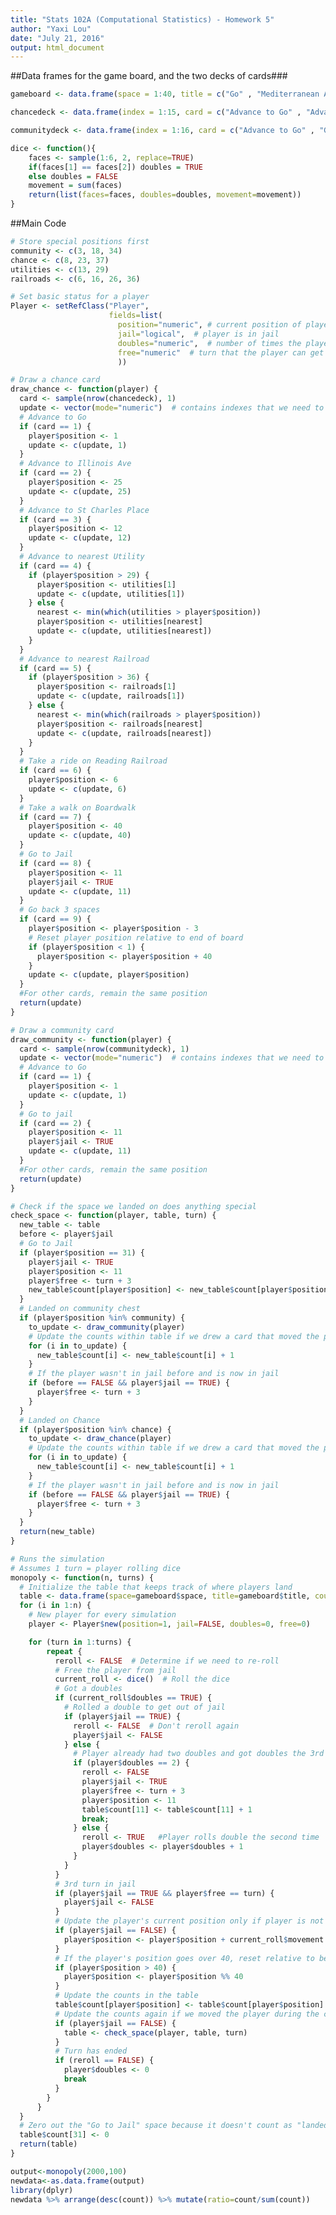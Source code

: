 ---
title: "Stats 102A (Computational Statistics) - Homework 5"
author: "Yaxi Lou"
date: "July 21, 2016"
output: html_document
---

##Data frames for the game board, and the two decks of cards###
```{r}
gameboard <- data.frame(space = 1:40, title = c("Go" , "Mediterranean Avenue" , "Community Chest" , "Baltic Avenue" , "Income Tax" , "Reading Railroad" , "Oriental Avenue" , "Chance" , "Vermont Avenue" , "Connecticut Avenue" , "Jail" , "St. Charles Place" , "Electric Company" , "States Avenue" , "Virginia Avenue" , "Pennsylvania Railroad" , "St. James Place" , "Community Chest" , "Tennessee Avenue" , "New York Avenue" , "Free Parking" , "Kentucky Avenue" , "Chance" , "Indiana Avenue" , "Illinois Avenue" , "B & O Railroad" , "Atlantic Avenue" , "Ventnor Avenue" , "Water Works" , "Marvin Gardens" , "Go to jail" , "Pacific Avenue" , "North Carolina Avenue" , "Community Chest" , "Pennsylvania Avenue" , "Short Line Railroad" , "Chance" , "Park Place" , "Luxury Tax" , "Boardwalk"))

chancedeck <- data.frame(index = 1:15, card = c("Advance to Go" , "Advance to Illinois Ave." , "Advance to St. Charles Place" , "Advance token to nearest Utility" , "Advance token to the nearest Railroad" , "Take a ride on the Reading Railroad" , "Take a walk on the Boardwalk" , "Go to Jail" , "Go Back 3 Spaces" , "Bank pays you dividend of $50" , "Get out of Jail Free" , "Make general repairs on all your property" , "Pay poor tax of $15" , "You have been elected Chairman of the Board" , "Your building loan matures"))

communitydeck <- data.frame(index = 1:16, card = c("Advance to Go" , "Go to Jail" , "Bank error in your favor ??? Collect $200" , "Doctor's fees Pay $50" , "From sale of stock you get $45" , "Get Out of Jail Free" , "Grand Opera Night Opening" , "Xmas Fund matures" , "Income tax refund" , "Life insurance matures ??? Collect $100" , "Pay hospital fees of $100" , "Pay school tax of $150" , "Receive for services $25" , "You are assessed for street repairs" , "You have won second prize in a beauty contest" , "You inherit $100"))

dice <- function(){
    faces <- sample(1:6, 2, replace=TRUE)
    if(faces[1] == faces[2]) doubles = TRUE
    else doubles = FALSE
    movement = sum(faces)
    return(list(faces=faces, doubles=doubles, movement=movement))
}

```

##Main Code
```{r}
# Store special positions first
community <- c(3, 18, 34)
chance <- c(8, 23, 37)
utilities <- c(13, 29)
railroads <- c(6, 16, 26, 36)

# Set basic status for a player
Player <- setRefClass("Player",
                      fields=list(
                        position="numeric", # current position of player
                        jail="logical",  # player is in jail
                        doubles="numeric",  # number of times the player has rolled double this turn
                        free="numeric"  # turn that the player can get out of jail
                        ))

# Draw a chance card
draw_chance <- function(player) {
  card <- sample(nrow(chancedeck), 1)
  update <- vector(mode="numeric")  # contains indexes that we need to update in table
  # Advance to Go
  if (card == 1) {
    player$position <- 1
    update <- c(update, 1)
  }
  # Advance to Illinois Ave
  if (card == 2) {
    player$position <- 25
    update <- c(update, 25)
  }
  # Advance to St Charles Place
  if (card == 3) {
    player$position <- 12
    update <- c(update, 12)
  }
  # Advance to nearest Utility
  if (card == 4) {
    if (player$position > 29) {
      player$position <- utilities[1]
      update <- c(update, utilities[1])
    } else {
      nearest <- min(which(utilities > player$position))
      player$position <- utilities[nearest]
      update <- c(update, utilities[nearest])
    } 
  }
  # Advance to nearest Railroad
  if (card == 5) {
    if (player$position > 36) {
      player$position <- railroads[1]
      update <- c(update, railroads[1])
    } else {
      nearest <- min(which(railroads > player$position)) 
      player$position <- railroads[nearest]
      update <- c(update, railroads[nearest])
    } 
  }
  # Take a ride on Reading Railroad
  if (card == 6) {
    player$position <- 6
    update <- c(update, 6)
  }
  # Take a walk on Boardwalk
  if (card == 7) {
    player$position <- 40
    update <- c(update, 40)
  }
  # Go to Jail
  if (card == 8) {
    player$position <- 11
    player$jail <- TRUE
    update <- c(update, 11)
  }
  # Go back 3 spaces
  if (card == 9) {
    player$position <- player$position - 3
    # Reset player position relative to end of board
    if (player$position < 1) {
      player$position <- player$position + 40
    }
    update <- c(update, player$position)
  }
  #For other cards, remain the same position
  return(update)
}

# Draw a community card
draw_community <- function(player) {
  card <- sample(nrow(communitydeck), 1)
  update <- vector(mode="numeric")  # contains indexes that we need to update in table
  # Advance to Go
  if (card == 1) {
    player$position <- 1
    update <- c(update, 1)
  }
  # Go to jail
  if (card == 2) {
    player$position <- 11
    player$jail <- TRUE
    update <- c(update, 11)
  }
  #For other cards, remain the same position
  return(update)
}

# Check if the space we landed on does anything special
check_space <- function(player, table, turn) {
  new_table <- table
  before <- player$jail
  # Go to Jail
  if (player$position == 31) {
    player$jail <- TRUE
    player$position <- 11
    player$free <- turn + 3
    new_table$count[player$position] <- new_table$count[player$position] + 1
  }
  # Landed on community chest
  if (player$position %in% community) {
    to_update <- draw_community(player)
    # Update the counts within table if we drew a card that moved the player
    for (i in to_update) {
      new_table$count[i] <- new_table$count[i] + 1  
    }
    # If the player wasn't in jail before and is now in jail
    if (before == FALSE && player$jail == TRUE) {
      player$free <- turn + 3
    }
  }
  # Landed on Chance
  if (player$position %in% chance) {
    to_update <- draw_chance(player)
    # Update the counts within table if we drew a card that moved the player
    for (i in to_update) {
      new_table$count[i] <- new_table$count[i] + 1
    }
    # If the player wasn't in jail before and is now in jail
    if (before == FALSE && player$jail == TRUE) {
      player$free <- turn + 3
    }
  }
  return(new_table)
}

# Runs the simulation
# Assumes 1 turn = player rolling dice
monopoly <- function(n, turns) {
  # Initialize the table that keeps track of where players land
  table <- data.frame(space=gameboard$space, title=gameboard$title, count=rep(0,40))
  for (i in 1:n) {
    # New player for every simulation
    player <- Player$new(position=1, jail=FALSE, doubles=0, free=0)

    for (turn in 1:turns) {
        repeat {
          reroll <- FALSE  # Determine if we need to re-roll
          # Free the player from jail
          current_roll <- dice()  # Roll the dice
          # Got a doubles
          if (current_roll$doubles == TRUE) {
            # Rolled a double to get out of jail
            if (player$jail == TRUE) {
              reroll <- FALSE  # Don't reroll again
              player$jail <- FALSE
            } else {
              # Player already had two doubles and got doubles the 3rd times in a row
              if (player$doubles == 2) {
                reroll <- FALSE
                player$jail <- TRUE
                player$free <- turn + 3
                player$position <- 11
                table$count[11] <- table$count[11] + 1
                break;
              } else {
                reroll <- TRUE   #Player rolls double the second time
                player$doubles <- player$doubles + 1    
              }
            }
          }
          # 3rd turn in jail
          if (player$jail == TRUE && player$free == turn) {
            player$jail <- FALSE
          }
          # Update the player's current position only if player is not in jail
          if (player$jail == FALSE) {
            player$position <- player$position + current_roll$movement  
          }
          # If the player's position goes over 40, reset relative to beginning of board
          if (player$position > 40) {
            player$position <- player$position %% 40
          }
          # Update the counts in the table
          table$count[player$position] <- table$count[player$position] + 1
          # Update the counts again if we moved the player during the check space
          if (player$jail == FALSE) {
            table <- check_space(player, table, turn)  
          }
          # Turn has ended
          if (reroll == FALSE) {
            player$doubles <- 0
            break
          }
        }
      }
  }
  # Zero out the "Go to Jail" space because it doesn't count as "landed upon" per instructions
  table$count[31] <- 0
  return(table)
}

output<-monopoly(2000,100)
newdata<-as.data.frame(output)
library(dplyr)
newdata %>% arrange(desc(count)) %>% mutate(ratio=count/sum(count))
```

